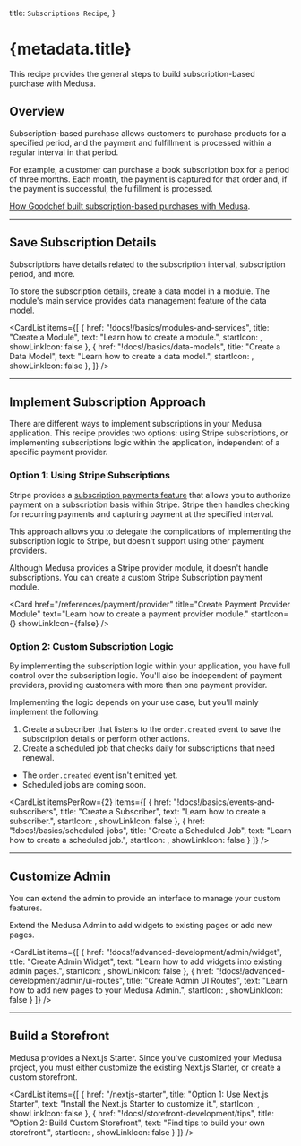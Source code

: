 
  title: `Subscriptions Recipe`,
}

# {metadata.title}

This recipe provides the general steps to build subscription-based purchase with Medusa.

## Overview

Subscription-based purchase allows customers to purchase products for a specified period, and the payment and fulfillment is processed within a regular interval in that period.

For example, a customer can purchase a book subscription box for a period of three months. Each month, the payment is captured for that order and, if the payment is successful, the fulfillment is processed.

<Note title="Related use-case">

[How Goodchef built subscription-based purchases with Medusa](https://medusajs.com/blog/goodchef/).

</Note>

---

## Save Subscription Details

Subscriptions have details related to the subscription interval, subscription period, and more.

To store the subscription details, create a data model in a module. The module's main service provides data management feature of the data model.

<CardList items={[
  {
    href: "!docs!/basics/modules-and-services",
    title: "Create a Module",
    text: "Learn how to create a module.",
    startIcon: <AcademicCapSolid />,
    showLinkIcon: false
  },
  {
    href: "!docs!/basics/data-models",
    title: "Create a Data Model",
    text: "Learn how to create a data model.",
    startIcon: <AcademicCapSolid />,
    showLinkIcon: false
  },
]} />

---

## Implement Subscription Approach

There are different ways to implement subscriptions in your Medusa application. This recipe provides two options: using Stripe subscriptions, or implementing subscriptions logic within the application, independent of a specific payment provider.

### Option 1: Using Stripe Subscriptions

Stripe provides a [subscription payments feature](https://stripe.com/docs/billing/subscriptions/overview) that allows you to authorize payment on a subscription basis within Stripe. Stripe then handles checking for recurring payments and capturing payment at the specified interval.

This approach allows you to delegate the complications of implementing the subscription logic to Stripe, but doesn't support using other payment providers.

Although Medusa provides a Stripe provider module, it doesn't handle subscriptions. You can create a custom Stripe Subscription payment module.

<Card
  href="/references/payment/provider"
  title="Create Payment Provider Module"
  text="Learn how to create a payment provider module."
  startIcon={<AcademicCapSolid />}
  showLinkIcon={false}
/>

### Option 2: Custom Subscription Logic

By implementing the subscription logic within your application, you have full control over the subscription logic. You'll also be independent of payment providers, providing customers with more than one payment provider.

Implementing the logic depends on your use case, but you'll mainly implement the following:

1. Create a subscriber that listens to the `order.created` event to save the subscription details or perform other actions.
2. Create a scheduled job that checks daily for subscriptions that need renewal.

<Note type="soon">

- The `order.created` event isn't emitted yet.
- Scheduled jobs are coming soon.

</Note>

<CardList itemsPerRow={2} items={[
  {
    href: "!docs!/basics/events-and-subscribers",
    title: "Create a Subscriber",
    text: "Learn how to create a subscriber.",
    startIcon: <AcademicCapSolid />,
    showLinkIcon: false
  },
  {
    href: "!docs!/basics/scheduled-jobs",
    title: "Create a Scheduled Job",
    text: "Learn how to create a scheduled job.",
    startIcon: <AcademicCapSolid />,
    showLinkIcon: false
  }
]} />

---

## Customize Admin

You can extend the admin to provide an interface to manage your custom features.

Extend the Medusa Admin to add widgets to existing pages or add new pages.

<CardList items={[
  {
    href: "!docs!/advanced-development/admin/widget",
    title: "Create Admin Widget",
    text: "Learn how to add widgets into existing admin pages.",
    startIcon: <AcademicCapSolid />,
    showLinkIcon: false
  },
  {
    href: "!docs!/advanced-development/admin/ui-routes",
    title: "Create Admin UI Routes",
    text: "Learn how to add new pages to your Medusa Admin.",
    startIcon: <AcademicCapSolid />,
    showLinkIcon: false
  }
]} />

---

## Build a Storefront

Medusa provides a Next.js Starter. Since you've customized your Medusa project, you must either customize the existing Next.js Starter, or create a custom storefront.

<CardList items={[
  {
    href: "/nextjs-starter",
    title: "Option 1: Use Next.js Starter",
    text: "Install the Next.js Starter to customize it.",
    startIcon: <AcademicCapSolid />,
    showLinkIcon: false
  },
  {
    href: "!docs!/storefront-development/tips",
    title: "Option 2: Build Custom Storefront",
    text: "Find tips to build your own storefront.",
    startIcon: <AcademicCapSolid />,
    showLinkIcon: false
  }
]} />
